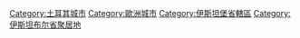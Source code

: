 [[Category:土耳其城市|Category:土耳其城市]]
[[Category:歐洲城市|Category:歐洲城市]]
[[Category:伊斯坦堡省轄區|Category:伊斯坦堡省轄區]]
[[Category:伊斯坦布尔省聚居地|Category:伊斯坦布尔省聚居地]]

{{Commonscat|Istanbul|伊斯坦堡}}